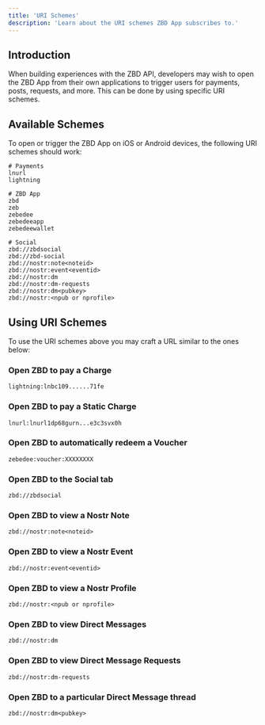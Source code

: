 ```yaml
---
title: 'URI Schemes'
description: 'Learn about the URI schemes ZBD App subscribes to.'
---
```


## Introduction

When building experiences with the ZBD API, developers may wish to open the ZBD App from their own applications to trigger users for payments, posts, requests, and more. This can be done by using specific URI schemes.

## Available Schemes

To open or trigger the ZBD App on iOS or Android devices, the following URI schemes should work:

```
# Payments
lnurl
lightning

# ZBD App
zbd
zeb
zebedee
zebedeeapp
zebedeewallet

# Social
zbd://zbdsocial
zbd://zbd-social
zbd://nostr:note<noteid>
zbd://nostr:event<eventid>
zbd://nostr:dm
zbd://nostr:dm-requests
zbd://nostr:dm<pubkey>
zbd://nostr:<npub or nprofile>
```

## Using URI Schemes

To use the URI schemes above you may craft a URL similar to the ones below:

### Open ZBD to pay a Charge

```
lightning:lnbc109......71fe
```

### Open ZBD to pay a Static Charge

```
lnurl:lnurl1dp68gurn...e3c3svx0h
```

### Open ZBD to automatically redeem a Voucher

```
zebedee:voucher:XXXXXXXX
```

### Open ZBD to the Social tab

```
zbd://zbdsocial 
```

### Open ZBD to view a Nostr Note

```
zbd://nostr:note<noteid>
```

### Open ZBD to view a Nostr Event

```
zbd://nostr:event<eventid>
```

### Open ZBD to view a Nostr Profile

```
zbd://nostr:<npub or nprofile>
```

### Open ZBD to view Direct Messages

```
zbd://nostr:dm
```

### Open ZBD to view Direct Message Requests

```
zbd://nostr:dm-requests
```

### Open ZBD to a particular Direct Message thread

```
zbd://nostr:dm<pubkey>
```